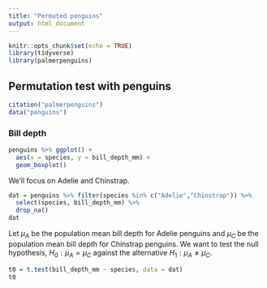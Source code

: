 ```yaml
---
title: "Permuted penguins"
output: html_document
---
```


```r
knitr::opts_chunk$set(echo = TRUE)
library(tidyverse)
library(palmerpenguins)
```

## Permutation test with penguins



```r
citation("palmerpenguins")
data("penguins")
```

### Bill depth

```r
penguins %>% ggplot() +
  aes(x = species, y = bill_depth_mm) + 
  geom_boxplot()
```

We'll focus on Adelie and Chinstrap.

```r
dat = penguins %>% filter(species %in% c("Adelie","Chinstrap")) %>% 
  select(species, bill_depth_mm) %>% 
  drop_na()
dat
```

Let $\mu_A$ be the population mean bill depth for Adelie penguins and $\mu_C$ be the population mean bill depth for Chinstrap penguins. We want to test the null hypothesis, $H_0: \mu_A = \mu_C$ against the alternative $H_1: \mu_A \neq \mu_C$.

```r
t0 = t.test(bill_depth_mm ~ species, data = dat)
t0
```



